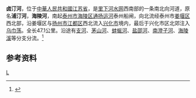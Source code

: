{{Infobox River
  | river_name      = 卤汀河
  | image_name      =
  | image_size      = 
  | caption         = 
  | origin          = [[江苏省|江苏省]][[泰州市|泰州市]]泰州船闸
  | mouth           = 江苏省[[兴化市|兴化市]]北郊[[乌巾荡|乌巾荡]]
  | basin_countries = {{PRC}}
  | length          = 47.1公里
  | elevation       = 
  | mouth_elevation = 
  | discharge       = 
  | watershed       = 
}}
'''卤汀河'''，位于[[中華人民共和國|中華人民共和國]][[江苏省|江苏省]]，是[[里下河水网|里下河水网]]西南部的一条南北向河道，原名'''浦汀河'''，'''海陵河'''，南起[[泰州市|泰州市]][[海陵区|海陵区]][[通扬运河|通扬运河]]泰州船闸，向北流经泰州市[[姜堰区|姜堰区]]西北部，沿姜堰区与[[扬州市|扬州市]][[江都区|江都区]]西北流入[[兴化市|兴化市]]境内，最后于兴化市区北郊注入[[乌巾荡|乌巾荡]]。全长47.1公里。沿途有[[支河_(泰州市)|支河]]、[[茅山河_(泰州市)|茅山河]]、[[蚌蜒河|蚌蜒河]]、[[盐邵河|盐邵河]]、[[南澄子河|南澄子河]]、[[海陵溪|海陵溪]]等分支分流。<ref name="中国河湖大典">{{cite book zh |author=《中国河湖大典》编纂委员会 |title=《中国河湖大典·淮河卷》 |format=M |edition=1 |location=北京 |publisher=中国水利水电出版社 |date=2010年9月 |pages=147～148页 |id= ISBN 978-7-5084-7953-8}}</ref>
==参考资料==
{{reflist}}
{{淮河}}
{{兴化水文}}
[[Category:里下河水网|L]]